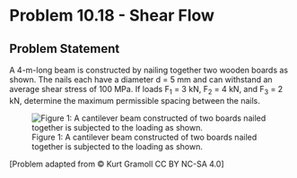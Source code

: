 # Problem 10.18 - Shear Flow {.unnumbered}

## Problem Statement

A 4-m-long beam is constructed by nailing together two wooden boards as shown. The nails each have a diameter d = 5 mm and can withstand an average shear stress of 100 MPa. If loads F<sub>1</sub> = 3 kN, F<sub>2</sub> = 4 kN, and F<sub>3</sub> = 2 kN, determine the maximum permissible spacing between the nails.

![Figure 1: A cantilever beam constructed of two boards nailed together is subjected to the loading as shown.](images/381.png){fig-alt="A beam of legnth 2L is mounted to the wall on the left side. A force of F1 is applied a distance of L/2 from the wall, a force of F2 is applied a distance of L from the wall, and a force F3 is applied a distance of 2L from the wall. The beam has a rectangular cross section of height 12 cm and width 8 cm. A nail is in the center of the beam holding two pieces together."}

\[Problem adapted from © Kurt Gramoll CC BY NC-SA 4.0\]